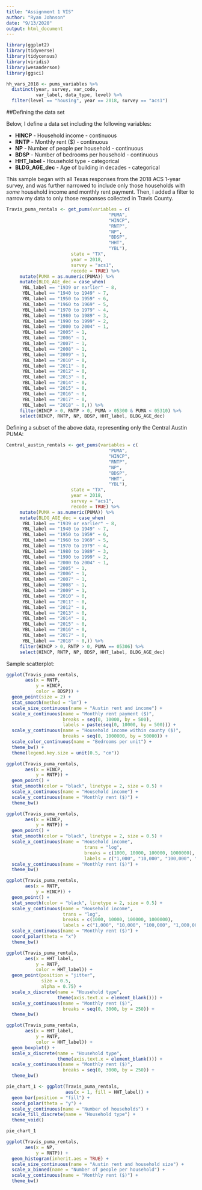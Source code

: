 ```yaml
---
title: "Assignment 1 VIS"
author: "Ryan Johnson"
date: "9/13/2020"
output: html_document
---
```


```r
library(ggplot2)
library(tidyverse)
library(tidycensus)
library(viridis)
library(wesanderson)
library(ggsci)
```

```r
hh_vars_2018 <- pums_variables %>%
  distinct(year, survey, var_code, 
           var_label, data_type, level) %>%
  filter(level == "housing", year == 2018, survey == "acs1")
```

##Defining the data set

Below, I define a data set including the following variables:

* **HINCP** - Household income - continuous
* **RNTP** - Monthly rent ($) - continuous
* **NP** - Number of people per household - continuous
* **BDSP** - Number of bedrooms per household - continuous
* **HHT_label** - Household type - categorical
* **BLDG_AGE_dec** - Age of building in decades - categorical

This sample began with all Texas responses from the 2018 ACS 1-year survey, and was further narrowed to include only those households with _some_ household income and monthly rent payment. Then, I added a filter to narrow my data to only those responses collected in Travis County. 

```r
Travis_puma_rentals <- get_pums(variables = c(
                                      "PUMA", 
                                      "HINCP", 
                                      "RNTP", 
                                      "NP", 
                                      "BDSP",
                                      "HHT",
                                      "YBL"),
                        state = "TX",
                        year = 2018, 
                        survey = "acs1",
                        recode = TRUE) %>%
     mutate(PUMA = as.numeric(PUMA)) %>%
     mutate(BLDG_AGE_dec = case_when(
      YBL_label == "1939 or earlier" ~ 8,
      YBL_label == "1940 to 1949" ~ 7,
      YBL_label == "1950 to 1959" ~ 6,
      YBL_label == "1960 to 1969" ~ 5,
      YBL_label == "1970 to 1979" ~ 4,
      YBL_label == "1980 to 1989" ~ 3,
      YBL_label == "1990 to 1999" ~ 2,
      YBL_label == "2000 to 2004" ~ 1,
      YBL_label == "2005" ~ 1,
      YBL_label == "2006" ~ 1,
      YBL_label == "2007" ~ 1,
      YBL_label == "2008" ~ 1,
      YBL_label == "2009" ~ 1,
      YBL_label == "2010" ~ 0,
      YBL_label == "2011" ~ 0,
      YBL_label == "2012" ~ 0,
      YBL_label == "2013" ~ 0,
      YBL_label == "2014" ~ 0,
      YBL_label == "2015" ~ 0,
      YBL_label == "2016" ~ 0,
      YBL_label == "2017" ~ 0,
      YBL_label == "2018" ~ 0,)) %>% 
     filter(HINCP > 0, RNTP > 0, PUMA > 05300 & PUMA < 05310) %>%
     select(HINCP, RNTP, NP, BDSP, HHT_label, BLDG_AGE_dec)

```

Defining a subset of the above data, representing only the Central Austin PUMA:

```r
Central_austin_rentals <- get_pums(variables = c(
                                      "PUMA", 
                                      "HINCP", 
                                      "RNTP", 
                                      "NP", 
                                      "BDSP",
                                      "HHT",
                                      "YBL"),
                        state = "TX",
                        year = 2018, 
                        survey = "acs1",
                        recode = TRUE) %>%
     mutate(PUMA = as.numeric(PUMA)) %>%
     mutate(BLDG_AGE_dec = case_when(
      YBL_label == "1939 or earlier" ~ 8,
      YBL_label == "1940 to 1949" ~ 7,
      YBL_label == "1950 to 1959" ~ 6,
      YBL_label == "1960 to 1969" ~ 5,
      YBL_label == "1970 to 1979" ~ 4,
      YBL_label == "1980 to 1989" ~ 3,
      YBL_label == "1990 to 1999" ~ 2,
      YBL_label == "2000 to 2004" ~ 1,
      YBL_label == "2005" ~ 1,
      YBL_label == "2006" ~ 1,
      YBL_label == "2007" ~ 1,
      YBL_label == "2008" ~ 1,
      YBL_label == "2009" ~ 1,
      YBL_label == "2010" ~ 0,
      YBL_label == "2011" ~ 0,
      YBL_label == "2012" ~ 0,
      YBL_label == "2013" ~ 0,
      YBL_label == "2014" ~ 0,
      YBL_label == "2015" ~ 0,
      YBL_label == "2016" ~ 0,
      YBL_label == "2017" ~ 0,
      YBL_label == "2018" ~ 0,)) %>% 
     filter(HINCP > 0, RNTP > 0, PUMA == 05306) %>%
     select(HINCP, RNTP, NP, BDSP, HHT_label, BLDG_AGE_dec)

```

Sample scatterplot:

```r
ggplot(Travis_puma_rentals, 
       aes(x = RNTP,
           y = HINCP,
           color = BDSP)) +
  geom_point(size = 2) +
  stat_smooth(method = "lm") +
  scale_size_continuous(name = "Austin rent and income") +
  scale_x_continuous(name = "Monthly rent payment ($)",
                     breaks = seq(0, 10000, by = 500),
                     labels = paste(seq(0, 10000, by = 500))) +
  scale_y_continuous(name = "Household income within county ($)",
                     breaks = seq(0, 1000000, by = 50000)) +
  scale_color_continuous(name = "Bedrooms per unit") +
  theme_bw() +
  theme(legend.key.size = unit(0.5, "cm"))
```
```r
ggplot(Travis_puma_rentals, 
       aes(x = HINCP,
           y = RNTP)) +
  geom_point() +
  stat_smooth(color = "black", linetype = 2, size = 0.5) +
  scale_x_continuous(name = "Household income") +
  scale_y_continuous(name = "Monthly rent ($)") +
  theme_bw() 
```

```r
ggplot(Travis_puma_rentals, 
       aes(x = HINCP,
           y = RNTP)) +
  geom_point() +
  stat_smooth(color = "black", linetype = 2, size = 0.5) +
  scale_x_continuous(name = "Household income",
                             trans = "log",
                             breaks = c(1000, 10000, 100000, 1000000),
                             labels = c("1,000", "10,000", "100,000", "1,000,000")) +
  scale_y_continuous(name = "Monthly rent ($)") +
  theme_bw() 
```

```r
ggplot(Travis_puma_rentals, 
       aes(x = RNTP,
           y = HINCP)) +
  geom_point() +
  stat_smooth(color = "black", linetype = 2, size = 0.5) +
  scale_y_continuous(name = "Household income",
                     trans = "log",
                     breaks = c(1000, 10000, 100000, 1000000),
                     labels = c("1,000", "10,000", "100,000", "1,000,000")) +
  scale_x_continuous(name = "Monthly rent ($)") +
  coord_polar(theta = "x")
  theme_bw() 
```

```r
ggplot(Travis_puma_rentals,
       aes(x = HHT_label,
           y = RNTP,
           color = HHT_label)) +
  geom_point(position = "jitter",
             size = 0.5,
             alpha = 0.75) +
  scale_x_discrete(name = "Household type", 
                   theme(axis.text.x = element_blank())) +
  scale_y_continuous(name = "Monthly rent ($)",
                     breaks = seq(0, 3000, by = 250)) +
  theme_bw()
```
```r
ggplot(Travis_puma_rentals,
       aes(x = HHT_label,
           y = RNTP,
           color = HHT_label)) +
  geom_boxplot() +
  scale_x_discrete(name = "Household type", 
                   theme(axis.text.x = element_blank())) +
  scale_y_continuous(name = "Monthly rent ($)",
                     breaks = seq(0, 3000, by = 250)) +
  theme_bw()
```

```r
pie_chart_1 <- ggplot(Travis_puma_rentals, 
                      aes(x = 1, fill = HHT_label)) +
  geom_bar(position = "fill") +
  coord_polar(theta = "y") +
  scale_y_continuous(name = "Number of households") +
  scale_fill_discrete(name = "Household type") +
  theme_void()

pie_chart_1
```

```r
ggplot(Travis_puma_rentals, 
       aes(x = NP,
           y = RNTP)) +
  geom_histogram(inherit.aes = TRUE) +
  scale_size_continuous(name = "Austin rent and household size") +
  scale_x_binned(name = "Number of people per household") +
  scale_y_continuous(name = "Monthly rent ($)") +
  theme_bw()
```

